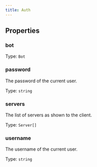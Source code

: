 ```yaml
---
title: Auth
---
```



## Properties
### bot




Type: `Bot`


### password <Badge text="Getter" size="small" />	


The password of the current user.


Type: `string`


### servers <Badge text="Getter" size="small" />	


The list of servers as shown to the client.


Type: `Server[]`


### username <Badge text="Getter" size="small" />	


The username of the current user.


Type: `string`

